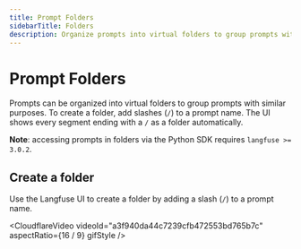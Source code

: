 ```yaml
---
title: Prompt Folders
sidebarTitle: Folders
description: Organize prompts into virtual folders to group prompts with similar purposes.
---
```


# Prompt Folders

Prompts can be organized into virtual folders to group prompts with similar purposes.
To create a folder, add slashes (`/`) to a prompt name. The UI shows every segment ending with a `/` as a folder automatically.

<Callout type="info">

**Note**: accessing prompts in folders via the Python SDK requires `langfuse >= 3.0.2`.

</Callout>

## Create a folder

Use the Langfuse UI to create a folder by adding a slash (`/`) to a prompt name.

<CloudflareVideo
  videoId="a3f940da44c7239cfb472553bd765b7c"
  aspectRatio={16 / 9}
  gifStyle
/>
